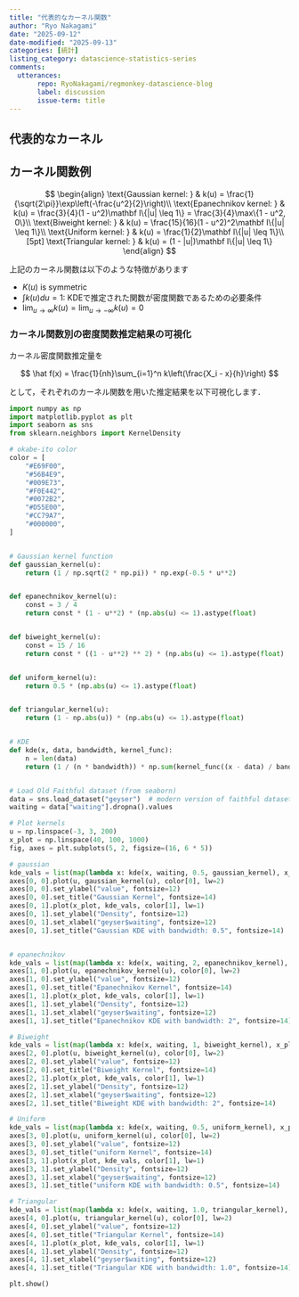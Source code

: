 ```yaml
---
title: "代表的なカーネル関数"
author: "Ryo Nakagami"
date: "2025-09-12"
date-modified: "2025-09-13"
categories: [統計]
listing_category: datascience-statistics-series
comments:
  utterances:
       repo: RyoNakagami/regmonkey-datascience-blog
       label: discussion
       issue-term: title
---
```


## 代表的なカーネル

:::{.callout-note icon="false"}
## カーネル関数例

$$
\begin{align}
\text{Gaussian kernel: } & k(u) = \frac{1}{\sqrt{2\pi}}\exp\left(-\frac{u^2}{2}\right)\\
\text{Epanechnikov kernel: } & k(u) = \frac{3}{4}(1 - u^2)\mathbf I\{|u| \leq 1\} = \frac{3}{4}\max\{1 - u^2, 0\}\\
\text{Biweight kernel: } & k(u) = \frac{15}{16}(1 - u^2)^2\mathbf I\{|u| \leq 1\}\\
\text{Uniform kernel: } & k(u) = \frac{1}{2}\mathbf I\{|u| \leq 1\}\\[5pt]
\text{Triangular kernel: } & k(u) = (1 - |u|)\mathbf I\{|u| \leq 1\}
\end{align}
$$

:::

上記のカーネル関数は以下のような特徴があります

- $K(u)$ is symmetric
- $\int k(u)du = 1$: KDEで推定された関数が密度関数であるための必要条件
- $\lim_{u\to\infty}k(u) = \lim_{u\to-\infty}k(u) = 0$


### カーネル関数別の密度関数推定結果の可視化

カーネル密度関数推定量を

$$
\hat f(x) = \frac{1}{nh}\sum_{i=1}^n k\left(\frac{X_i - x}{h}\right)
$$

として，それぞれのカーネル関数を用いた推定結果を以下可視化します．

```python
import numpy as np
import matplotlib.pyplot as plt
import seaborn as sns
from sklearn.neighbors import KernelDensity

# okabe-ito color
color = [
    "#E69F00",
    "#56B4E9",
    "#009E73",
    "#F0E442",
    "#0072B2",
    "#D55E00",
    "#CC79A7",
    "#000000",
]


# Gaussian kernel function
def gaussian_kernel(u):
    return (1 / np.sqrt(2 * np.pi)) * np.exp(-0.5 * u**2)


def epanechnikov_kernel(u):
    const = 3 / 4
    return const * (1 - u**2) * (np.abs(u) <= 1).astype(float)


def biweight_kernel(u):
    const = 15 / 16
    return const * ((1 - u**2) ** 2) * (np.abs(u) <= 1).astype(float)


def uniform_kernel(u):
    return 0.5 * (np.abs(u) <= 1).astype(float)


def triangular_kernel(u):
    return (1 - np.abs(u)) * (np.abs(u) <= 1).astype(float)


# KDE
def kde(x, data, bandwidth, kernel_func):
    n = len(data)
    return (1 / (n * bandwidth)) * np.sum(kernel_func((x - data) / bandwidth))


# Load Old Faithful dataset (from seaborn)
data = sns.load_dataset("geyser")  # modern version of faithful dataset
waiting = data["waiting"].dropna().values

# Plot kernels
u = np.linspace(-3, 3, 200)
x_plot = np.linspace(40, 100, 1000)
fig, axes = plt.subplots(5, 2, figsize=(16, 6 * 5))

# gaussian
kde_vals = list(map(lambda x: kde(x, waiting, 0.5, gaussian_kernel), x_plot))
axes[0, 0].plot(u, gaussian_kernel(u), color[0], lw=2)
axes[0, 0].set_ylabel("value", fontsize=12)
axes[0, 0].set_title("Gaussian Kernel", fontsize=14)
axes[0, 1].plot(x_plot, kde_vals, color[1], lw=1)
axes[0, 1].set_ylabel("Density", fontsize=12)
axes[0, 1].set_xlabel("geyser$waiting", fontsize=12)
axes[0, 1].set_title("Gaussian KDE with bandwidth: 0.5", fontsize=14)


# epanechnikov
kde_vals = list(map(lambda x: kde(x, waiting, 2, epanechnikov_kernel), x_plot))
axes[1, 0].plot(u, epanechnikov_kernel(u), color[0], lw=2)
axes[1, 0].set_ylabel("value", fontsize=12)
axes[1, 0].set_title("Epanechnikov Kernel", fontsize=14)
axes[1, 1].plot(x_plot, kde_vals, color[1], lw=1)
axes[1, 1].set_ylabel("Density", fontsize=12)
axes[1, 1].set_xlabel("geyser$waiting", fontsize=12)
axes[1, 1].set_title("Epanechnikov KDE with bandwidth: 2", fontsize=14)

# Biweight
kde_vals = list(map(lambda x: kde(x, waiting, 1, biweight_kernel), x_plot))
axes[2, 0].plot(u, biweight_kernel(u), color[0], lw=2)
axes[2, 0].set_ylabel("value", fontsize=12)
axes[2, 0].set_title("Biweight Kernel", fontsize=14)
axes[2, 1].plot(x_plot, kde_vals, color[1], lw=1)
axes[2, 1].set_ylabel("Density", fontsize=12)
axes[2, 1].set_xlabel("geyser$waiting", fontsize=12)
axes[2, 1].set_title("Biweight KDE with bandwidth: 2", fontsize=14)

# Uniform
kde_vals = list(map(lambda x: kde(x, waiting, 0.5, uniform_kernel), x_plot))
axes[3, 0].plot(u, uniform_kernel(u), color[0], lw=2)
axes[3, 0].set_ylabel("value", fontsize=12)
axes[3, 0].set_title("uniform Kernel", fontsize=14)
axes[3, 1].plot(x_plot, kde_vals, color[1], lw=1)
axes[3, 1].set_ylabel("Density", fontsize=12)
axes[3, 1].set_xlabel("geyser$waiting", fontsize=12)
axes[3, 1].set_title("uniform KDE with bandwidth: 0.5", fontsize=14)

# Triangular
kde_vals = list(map(lambda x: kde(x, waiting, 1.0, triangular_kernel), x_plot))
axes[4, 0].plot(u, triangular_kernel(u), color[0], lw=2)
axes[4, 0].set_ylabel("value", fontsize=12)
axes[4, 0].set_title("Triangular Kernel", fontsize=14)
axes[4, 1].plot(x_plot, kde_vals, color[1], lw=1)
axes[4, 1].set_ylabel("Density", fontsize=12)
axes[4, 1].set_xlabel("geyser$waiting", fontsize=12)
axes[4, 1].set_title("Triangular KDE with bandwidth: 1.0", fontsize=14)

plt.show()
```
